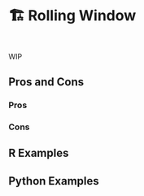 # 🏗️ Rolling Window {#sec-time-series-rolling-window}

::: {style="visibility: hidden; height: 0px;"}
## Rolling Window
:::

WIP

## Pros and Cons

### Pros

### Cons

## R Examples

## Python Examples

